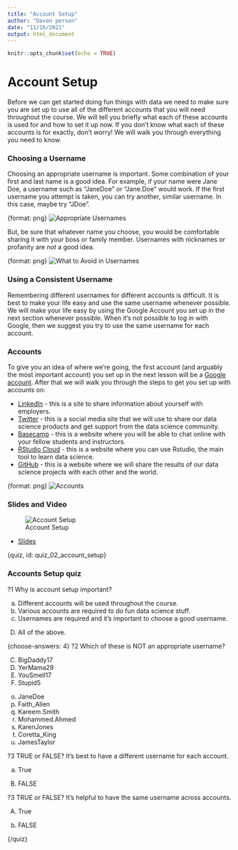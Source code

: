 ```yaml
---
title: "Account Setup"
author: "Davon person"
date: "11/16/2021"
output: html_document
---
```


```r
knitr::opts_chunk$set(echo = TRUE)
```

# Account Setup

Before we can get started doing fun things with data we need to make sure you are set up to use all of the different accounts that you will need throughout the course. We will tell you briefly what each of these accounts is used for and how to set it up now. If you don't know what each of these accounts is for exactly, don't worry! We will walk you through everything you need to know.

### Choosing a Username

Choosing an appropriate username is important. Some combination of your first and last name is a good idea. For example, if your name were Jane Doe, a username such as "JaneDoe" or "Jane.Doe" would work. If the first username you attempt is taken, you can try another, similar username. In this case, maybe try  "JDoe". 

{format: png}
![Appropriate Usernames](https://drive.google.com/file/d/1PqCvBS3SxZmD7l4n4OKvP2pifszV_yL2/view)

But, be sure that whatever name you choose, you would be comfortable sharing it with your boss or family member. Usernames with nicknames or profanity are *not* a good idea.

{format: png}
![What to Avoid in Usernames](https://docs.google.com/presentation/d/1mQMEdR4opFzuReP9i7te5v8T-kyDNNklHPvQ2OnzZpQ/export/png?id=1mQMEdR4opFzuReP9i7te5v8T-kyDNNklHPvQ2OnzZpQ&pageid=g2f53e3b687_0_60)

### Using a Consistent Username

Remembering different usernames for different accounts is difficult. It is best to make your life easy and use the same username whenever possible. We will make your life easy by using the Google Account you set up in the next section whenever possible. When it's not possible to log in with Google, then we suggest you try to use the same username for each account.

### Accounts 

To give you an idea of where we're going, the first account (and arguably the most important account) you set up in the next lesson will be a [Google account](https://mail.google.com/mail). After that we will walk you through the steps to get you set up with accounts on: 

*  [LinkedIn](https://www.linkedin.com) - this is a site to share information about yourself with employers. 
*  [Twitter](https://twitter.com/) - this is a social media site that we will use to share our data science products and get support from the data science community. 
*  [Basecamp](https://Basecamp.com/) - this is a website where you will be able to chat online with your fellow students and instructors. 
*  [RStudio Cloud](rstudio.cloud) - this is a website where you can use Rstudio, the main tool to learn data science. 
*  [GitHub](https://github.com) - this is a website where we will share the results of our data science projects with each other and the world. 

{format: png}
![Accounts](https://docs.google.com/presentation/d/1mQMEdR4opFzuReP9i7te5v8T-kyDNNklHPvQ2OnzZpQ/export/png?id=1mQMEdR4opFzuReP9i7te5v8T-kyDNNklHPvQ2OnzZpQ&pageid=g2f5b6fa674_0_0)

### Slides and Video

![Account Setup](https://youtu.be/CzJzjBPSyFw)

* [Slides](https://docs.google.com/presentation/d/1mQMEdR4opFzuReP9i7te5v8T-kyDNNklHPvQ2OnzZpQ/edit?usp=sharing)


{quiz, id: quiz_02_account_setup}

### Accounts Setup quiz

?1 Why is account setup important?

a) Different accounts will be used throughout the course.
b) Various accounts are required to do fun data science stuff.
c) Usernames are required and it's important to choose a good username.
D) All of the above.

{choose-answers: 4}
?2 Which of these is NOT an appropriate username?

C) BigDaddy17
C) YerMama29
C) YouSmell17
C) Stupid5
o) JaneDoe
o) Faith_Allen
o) Kareem.Smith
o) Mohammed.Ahmed
o) KarenJones
o) Coretta_King
o) JamesTaylor

?3 TRUE or FALSE? It's best to have a different username for each account.

a) True
B) FALSE

?3 TRUE or FALSE? It's helpful to have the same username across accounts.

A) True
b) FALSE

{/quiz}

